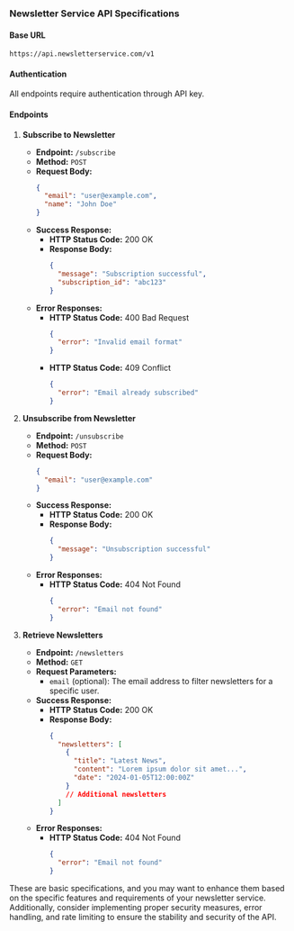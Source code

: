 ### Newsletter Service API Specifications

#### Base URL

```
https://api.newsletterservice.com/v1
```

#### Authentication

All endpoints require authentication through API key.

#### Endpoints

1. **Subscribe to Newsletter**

   - **Endpoint:** `/subscribe`
   - **Method:** `POST`
   - **Request Body:**
     ```json
     {
       "email": "user@example.com",
       "name": "John Doe"
     }
     ```
   - **Success Response:**
     - **HTTP Status Code:** 200 OK
     - **Response Body:**
       ```json
       {
         "message": "Subscription successful",
         "subscription_id": "abc123"
       }
       ```
   - **Error Responses:**
     - **HTTP Status Code:** 400 Bad Request
       ```json
       {
         "error": "Invalid email format"
       }
       ```
     - **HTTP Status Code:** 409 Conflict
       ```json
       {
         "error": "Email already subscribed"
       }
       ```

2. **Unsubscribe from Newsletter**

   - **Endpoint:** `/unsubscribe`
   - **Method:** `POST`
   - **Request Body:**
     ```json
     {
       "email": "user@example.com"
     }
     ```
   - **Success Response:**
     - **HTTP Status Code:** 200 OK
     - **Response Body:**
       ```json
       {
         "message": "Unsubscription successful"
       }
       ```
   - **Error Responses:**
     - **HTTP Status Code:** 404 Not Found
       ```json
       {
         "error": "Email not found"
       }
       ```

3. **Retrieve Newsletters**
   - **Endpoint:** `/newsletters`
   - **Method:** `GET`
   - **Request Parameters:**
     - `email` (optional): The email address to filter newsletters for a specific user.
   - **Success Response:**
     - **HTTP Status Code:** 200 OK
     - **Response Body:**
       ```json
       {
         "newsletters": [
           {
             "title": "Latest News",
             "content": "Lorem ipsum dolor sit amet...",
             "date": "2024-01-05T12:00:00Z"
           }
           // Additional newsletters
         ]
       }
       ```
   - **Error Responses:**
     - **HTTP Status Code:** 404 Not Found
       ```json
       {
         "error": "Email not found"
       }
       ```

These are basic specifications, and you may want to enhance them based on the specific features and requirements of your newsletter service. Additionally, consider implementing proper security measures, error handling, and rate limiting to ensure the stability and security of the API.
